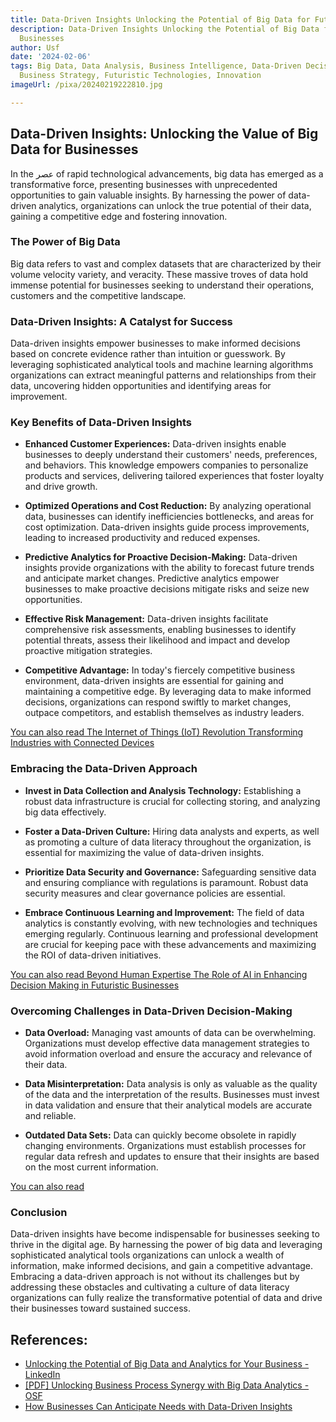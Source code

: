 ```yaml
---
title: Data-Driven Insights Unlocking the Potential of Big Data for Futuristic Businesses
description: Data-Driven Insights Unlocking the Potential of Big Data for Futuristic
  Businesses
author: Usf
date: '2024-02-06'
tags: Big Data, Data Analysis, Business Intelligence, Data-Driven Decision Making,
  Business Strategy, Futuristic Technologies, Innovation
imageUrl: /pixa/20240219222810.jpg

---
```

## Data-Driven Insights: Unlocking the Value  of Big Data for Businesses

In the عصر of  rapid technological  advancements, big data has emerged as a transformative force, presenting businesses with unprecedented opportunities  to gain valuable insights. By harnessing the power of data-driven analytics, organizations can unlock  the true potential of their data, gaining a  competitive edge and fostering innovation.

###  The Power of  Big Data

Big data refers to vast and complex datasets that are characterized by their volume velocity variety, and veracity. These massive troves of data hold immense potential for businesses seeking to understand their  operations, customers and the competitive landscape.

### Data-Driven Insights: A Catalyst for Success

Data-driven insights empower businesses to make informed decisions based  on concrete evidence rather than intuition or guesswork. By leveraging sophisticated analytical tools and machine learning algorithms organizations  can extract meaningful patterns and relationships from  their data, uncovering hidden opportunities and identifying areas for improvement.

### Key Benefits of Data-Driven Insights

- **Enhanced Customer Experiences:** Data-driven insights  enable businesses to deeply understand their customers' needs, preferences, and behaviors. This knowledge empowers companies to personalize products and services, delivering tailored experiences that foster  loyalty and drive growth.

- **Optimized Operations and Cost Reduction:** By analyzing operational  data, businesses can identify inefficiencies bottlenecks,  and areas for cost optimization. Data-driven insights guide process improvements, leading to  increased productivity and reduced expenses.

- **Predictive  Analytics for Proactive  Decision-Making:** Data-driven insights provide organizations with the ability to forecast future trends and anticipate market changes. Predictive analytics empower businesses to make proactive decisions mitigate risks and seize new opportunities.

- **Effective Risk  Management:** Data-driven insights facilitate comprehensive risk assessments, enabling businesses to identify potential threats, assess their  likelihood and impact  and develop proactive mitigation strategies.

- **Competitive Advantage:** In today's fiercely competitive business environment,  data-driven insights are essential for gaining and maintaining a competitive  edge.  By leveraging data to make informed decisions,  organizations can respond swiftly to market changes, outpace competitors, and establish themselves as industry leaders.

[You can also read The Internet of Things  (IoT) Revolution Transforming Industries  with Connected Devices](The%20Internet%20of%20Things%20%28IoT%29%20Revolution%20Transforming%20Industries%20with%20Connected%20Devices)


### Embracing the Data-Driven Approach

- **Invest in Data Collection  and Analysis Technology:** Establishing  a robust  data infrastructure is crucial for collecting  storing, and analyzing big data effectively.

- **Foster a Data-Driven Culture:** Hiring data analysts  and experts, as well as promoting a culture of data  literacy throughout the organization, is essential for maximizing the  value of data-driven insights.

- **Prioritize Data  Security and Governance:** Safeguarding sensitive data and ensuring compliance with regulations is  paramount. Robust data  security measures and clear governance  policies are essential.

- **Embrace  Continuous Learning and Improvement:** The field  of data analytics is constantly evolving, with new technologies and techniques emerging regularly. Continuous learning and  professional development are  crucial for  keeping pace with these advancements and maximizing the  ROI  of  data-driven initiatives.

[You can also read Beyond Human Expertise The Role of AI in Enhancing Decision Making  in Futuristic Businesses](Beyond%20Human%20Expertise%20The%20Role%20of%20AI%20in%20Enhancing%20Decision%20Making%20in%20Futuristic%20Businesses)


###  Overcoming Challenges in Data-Driven Decision-Making

- **Data Overload:** Managing vast  amounts of data can be overwhelming. Organizations must develop effective data management strategies to avoid information overload and ensure the  accuracy  and  relevance of their data.

- **Data Misinterpretation:** Data  analysis is only as valuable as the quality  of the data and the interpretation of the results. Businesses must invest in data validation and ensure that their analytical models are accurate and reliable.

- **Outdated Data Sets:** Data can quickly become obsolete in rapidly changing  environments. Organizations must establish processes for regular data refresh and updates to ensure that  their insights are based on the most current information.

[You can also read ]()


### Conclusion

Data-driven insights have become indispensable for  businesses seeking to thrive in the  digital age. By harnessing the power of big  data and leveraging  sophisticated analytical tools organizations can unlock a wealth of information, make informed decisions, and gain  a competitive advantage. Embracing a data-driven approach is not without its  challenges but by addressing these  obstacles and cultivating  a culture of data literacy organizations can fully realize the transformative potential of data and drive their businesses toward sustained success.

## References:
- [Unlocking the Potential of Big Data and Analytics for Your Business - LinkedIn](https://www.linkedin.com/pulse/unlocking-potential-big-data-analytics-your-business-sathaiya)
- [[PDF] Unlocking Business Process Synergy with Big Data Analytics - OSF](https://osf.io/jbqcm/download/?format=pdf)
- [How Businesses Can Anticipate Needs with Data-Driven Insights](https://tiffanyperkinsmunn.com/data-driven-insights/)
